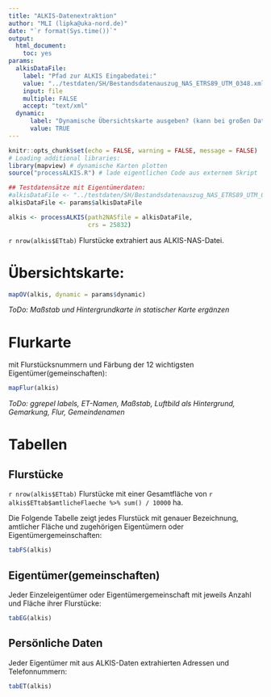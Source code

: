 ```yaml
---
title: "ALKIS-Datenextraktion"
author: "MLI (lipka@uka-nord.de)"
date: "`r format(Sys.time())`"
output: 
  html_document: 
    toc: yes
params:
  alkisDataFile:
    label: "Pfad zur ALKIS Eingabedatei:"
    value: "../testdaten/SH/Bestandsdatenauszug_NAS_ETRS89_UTM_0348.xml"
    input: file
    multiple: FALSE
    accept: "text/xml"
  dynamic:
      label: "Dynamische Übersichtskarte ausgeben? (kann bei großen Datensätzen sehr lange dauern...)"
      value: TRUE
---
```


```r
knitr::opts_chunk$set(echo = FALSE, warning = FALSE, message = FALSE)
# Loading additional libraries:
library(mapview) # dynamische Karten plotten
source("processALKIS.R") # lade eigentlichen Code aus externem Skript
```

```r
## Testdatensätze mit Eigentümerdaten:
#alkisDataFile <- "../testdaten/SH/Bestandsdatenauszug_NAS_ETRS89_UTM_0348.xml"
alkisDataFile <- params$alkisDataFile

alkis <- processALKIS(path2NASfile = alkisDataFile,
                      crs = 25832)
```

`r nrow(alkis$ETtab)` Flurstücke extrahiert aus ALKIS-NAS-Datei. 

# Übersichtskarte:

```r
mapOV(alkis, dynamic = params$dynamic)
```

*ToDo: Maßstab und Hintergrundkarte in statischer Karte ergänzen*

# Flurkarte

mit Flurstücksnummern und Färbung der 12 wichtigsten Eigentümer(gemeinschaften):

```r
mapFlur(alkis)
```

*ToDo: ggrepel labels, ET-Namen, Maßstab, Luftbild als Hintergrund, Gemarkung, Flur, Gemeindenamen*

# Tabellen

## Flurstücke

`r nrow(alkis$ETtab)` Flurstücke 
mit einer Gesamtfläche von 
`r alkis$ETtab$amtlicheFlaeche %>% sum() / 10000` ha.

Die Folgende Tabelle zeigt jedes Flurstück mit genauer Bezeichnung, amtlicher Fläche und zugehörigen Eigentümern oder Eigentümergemeinschaften:

```r
tabFS(alkis)
```


## Eigentümer(gemeinschaften)

Jeder Einzeleigentümer oder Eigentümergemeinschaft mit jeweils Anzahl und Fläche ihrer Flurstücke:

```r
tabEG(alkis)
```

## Persönliche Daten

Jeder Eigentümer mit aus ALKIS-Daten extrahierten Adressen und Telefonnummern:

```r
tabET(alkis)
```

